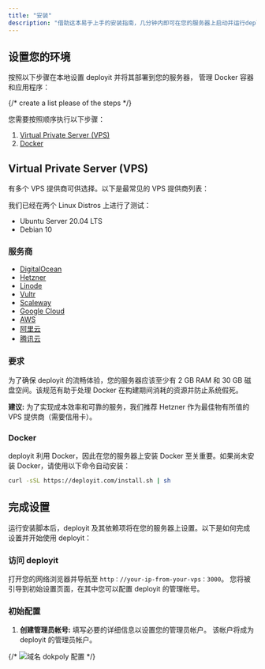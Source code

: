 ---
title: "安装"
description: "借助这本易于上手的安装指南，几分钟内即可在您的服务器上启动并运行deployit。"
---


## 设置您的环境

按照以下步骤在本地设置 deployit 并将其部署到您的服务器， 管理 Docker 容器和应用程序：

{/* create a list please of the steps */}

您需要按照顺序执行以下步骤：

1. [Virtual Private Server (VPS)](#virtual-private-server-vps)
2. [Docker](#docker)

## Virtual Private Server (VPS)

有多个 VPS 提供商可供选择。以下是最常见的 VPS 提供商列表：

我们已经在两个 Linux Distros 上进行了测试：

- Ubuntu Server 20.04 LTS
- Debian 10

### 服务商

- [DigitalOcean](https://www.digitalocean.com/pricing/droplets#basic-droplets)
- [Hetzner](https://www.hetzner.com/cloud/)
- [Linode](https://www.linode.com/es/pricing/#compute-shared)
- [Vultr](https://www.vultr.com/pricing/#cloud-compute)
- [Scaleway](https://www.scaleway.com/en/pricing/?tags=baremetal,available)
- [Google Cloud](https://cloud.google.com/)
- [AWS](https://aws.amazon.com/ec2/pricing/)
- [阿里云](https://www.aliyun.com/)
- [腾讯云](https://cloud.tencent.com/)

### 要求

为了确保 deployit 的流畅体验，您的服务器应该至少有 2 GB RAM 和 30 GB 磁盘空间。该规范有助于处理 Docker 在构建期间消耗的资源并防止系统假死。


<Callout>

**建议:** 为了实现成本效率和可靠的服务，我们推荐 Hetzner 作为最佳物有所值的 VPS 提供商（需要信用卡）。

</Callout>

### Docker

deployit 利用 Docker，因此在您的服务器上安装 Docker 至关重要。如果尚未安装 Docker，请使用以下命令自动安装：

```bash
curl -sSL https://deployit.com/install.sh | sh
```

## 完成设置

运行安装脚本后，deployit 及其依赖项将在您的服务器上设置。以下是如何完成设置并开始使用 deployit：

### 访问 deployit

打开您的网络浏览器并导航至 `http：//your-ip-from-your-vps：3000`。 您将被引导到初始设置页面，在其中您可以配置 deployit 的管理帐号。

### 初始配置

1. **创建管理员帐号:** 填写必要的详细信息以设置您的管理员帐户。 该帐户将成为 deployit 的管理员帐户。

{/* ![域名 dokpoly 配置](../../../../assets/images/setup.png) */}
 <ImageZoom  src="/assets/images/setup.png" width={1300} height={630} alt='home og image' className="rounded-lg" />